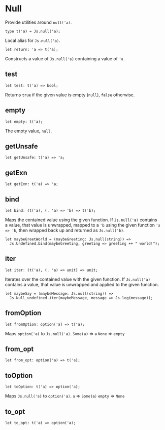 
# Null

<ApiIntro>

Provide utilities around `null('a)`.

</ApiIntro>

```re sig
type t('a) = Js.null('a);
```

Local alias for `Js.null('a)`.

```re sig
let return: 'a => t('a);
```

Constructs a value of `Js.null('a)` containing a value of `'a`.

## test

```re sig
let test: t('a) => bool;
```

Returns `true` if the given value is empty (`null`), `false` otherwise.

## empty

```re sig
let empty: t('a);
```

The empty value, `null`.

## getUnsafe

```re sig
let getUnsafe: t('a) => 'a;
```

## getExn

```re sig
let getExn: t('a) => 'a;
```

## bind

```re sig
let bind: (t('a), (. 'a) => 'b) => t('b);
```

Maps the contained value using the given function.
If `Js.null('a)` contains a value, that value is unwrapped, mapped to a `'b` using the given function `'a => 'b`, then wrapped back up and returned as `Js.null('b)`.

```re example
let maybeGreetWorld = (maybeGreeting: Js.null(string)) =>
  Js.Undefined.bind(maybeGreeting, greeting => greeting ++ " world!");
```

## iter

```re sig
let iter: (t('a), (. 'a) => unit) => unit;
```

Iterates over the contained value with the given function.
If `Js.null('a)` contains a value, that value is unwrapped and applied to the given function.

```re example
let maybeSay = (maybeMessage: Js.null(string)) =>
  Js.Null_undefined.iter(maybeMessage, message => Js.log(message));
```

## fromOption

```re sig
let fromOption: option('a) => t('a);
```

Maps `option('a)` to `Js.null('a)`.
`Some(a)`	=> `a`
`None`	=> `empty`

## from_opt

```re sig
let from_opt: option('a) => t('a);
```

## toOption

```re sig
let toOption: t('a) => option('a);
```

Maps `Js.null('a)` to `option('a)`.
`a`	=>	`Some(a)`
`empty`	=>	`None`

## to_opt

```re sig
let to_opt: t('a) => option('a);
```